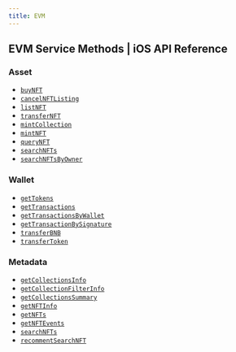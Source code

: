 ```yaml
---
title: EVM
---
```


## EVM Service Methods | iOS API Reference

### Asset
- [`buyNFT`](/api-reference/ios/evm/asset/buyNFT)
- [`cancelNFTListing`](/api-reference/ios/evm/asset/cancelNFTListing)
- [`listNFT`](/api-reference/ios/evm/asset/listNFT)
- [`transferNFT`](/api-reference/ios/evm/asset/transferNFT)
- [`mintCollection`](/api-reference/ios/evm/asset/mintCollection)
- [`mintNFT`](/api-reference/ios/evm/asset/mintNFT)
- [`queryNFT`](/api-reference/ios/evm/asset/queryNFT)
- [`searchNFTs`](/api-reference/ios/evm/asset/searchNFTs)
- [`searchNFTsByOwner`](/api-reference/ios/evm/asset/searchNFTsByOwner)


### Wallet
- [`getTokens`](/api-reference/ios/evm/wallet/getTokens)
- [`getTransactions`](/api-reference/ios/evm/wallet/getTransactions)
- [`getTransactionsByWallet`](/api-reference/ios/evm/wallet/getTransactionsByWallet)
- [`getTransactionBySignature`](/api-reference/ios/evm/wallet/getTransactionBySignature)
- [`transferBNB`](/api-reference/ios/evm/wallet/transferBNB)
- [`transferToken`](/api-reference/ios/evm/wallet/transferToken)

### Metadata
- [`getCollectionsInfo`](/api-reference/ios/evm/metadata/getCollectionsInfo)
- [`getCollectionFilterInfo`](/api-reference/ios/evm/metadata/getCollectionFilterInfo)
- [`getCollectionsSummary`](/api-reference/ios/evm/metadata/getCollectionsSummary)
- [`getNFTInfo`](/api-reference/ios/evm/metadata/getNFTInfo)
- [`getNFTs`](/api-reference/ios/evm/metadata/getNFTs)
- [`getNFTEvents`](/api-reference/ios/evm/metadata/getNFTEvents)
- [`searchNFTs`](/api-reference/ios/evm/metadata/searchNFTs)
- [`recommentSearchNFT`](/api-reference/ios/evm/metadata/recommentSearchNFT)